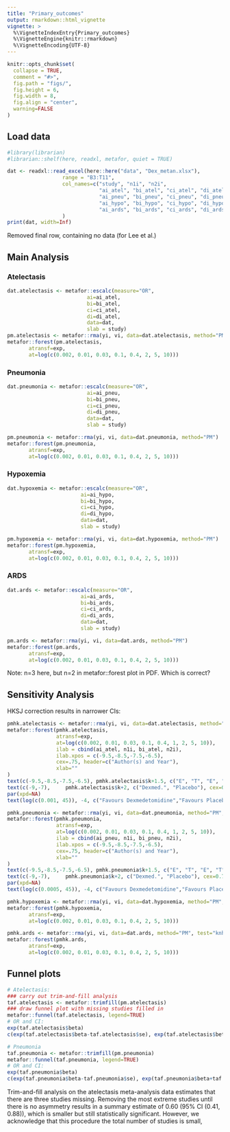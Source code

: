 ```yaml
---
title: "Primary_outcomes"
output: rmarkdown::html_vignette
vignette: >
  %\VignetteIndexEntry{Primary_outcomes}
  %\VignetteEngine{knitr::rmarkdown}
  %\VignetteEncoding{UTF-8}
---
```


```r
knitr::opts_chunk$set(
  collapse = TRUE,
  comment = "#>",
  fig.path = "figs/",
  fig.height = 6,
  fig.width = 8,
  fig.align = "center",
  warning=FALSE
)
```

## Load data

```r
#library(librarian)
#librarian::shelf(here, readxl, metafor, quiet = TRUE)

dat <- readxl::read_excel(here::here("data", "Dex_metan.xlsx"),
                  range = "B3:T11",
                  col_names=c("study", "n1i", "n2i",
                              "ai_atel", "bi_atel", "ci_atel", "di_atel",
                              "ai_pneu", "bi_pneu", "ci_pneu", "di_pneu",
                              "ai_hypo", "bi_hypo", "ci_hypo", "di_hypo",
                              "ai_ards", "bi_ards", "ci_ards", "di_ards")
                  )
print(dat, width=Inf)
```
Removed final row, containing no data (for Lee et al.)

## Main Analysis
### Atelectasis

```r
dat.atelectasis <- metafor::escalc(measure="OR",
                          ai=ai_atel,
                          bi=bi_atel,
                          ci=ci_atel,
                          di=di_atel,
                          data=dat,
                          slab = study)
pm.atelectasis <- metafor::rma(yi, vi, data=dat.atelectasis, method="PM")
metafor::forest(pm.atelectasis,
       atransf=exp,
       at=log(c(0.002, 0.01, 0.03, 0.1, 0.4, 2, 5, 10)))
```

### Pneumonia
```r
dat.pneumonia <- metafor::escalc(measure="OR",
                          ai=ai_pneu,
                          bi=bi_pneu,
                          ci=ci_pneu,
                          di=di_pneu,
                          data=dat,
                          slab = study)

pm.pneumonia <- metafor::rma(yi, vi, data=dat.pneumonia, method="PM")
metafor::forest(pm.pneumonia,
       atransf=exp,
       at=log(c(0.002, 0.01, 0.03, 0.1, 0.4, 2, 5, 10)))
```

### Hypoxemia
```r
dat.hypoxemia <- metafor::escalc(measure="OR",
                        ai=ai_hypo,
                        bi=bi_hypo,
                        ci=ci_hypo,
                        di=di_hypo,
                        data=dat,
                        slab = study)

pm.hypoxemia <- metafor::rma(yi, vi, data=dat.hypoxemia, method="PM")
metafor::forest(pm.hypoxemia,
       atransf=exp,
       at=log(c(0.002, 0.01, 0.03, 0.1, 0.4, 2, 5, 10)))
```

### ARDS
```r
dat.ards <- metafor::escalc(measure="OR",
                        ai=ai_ards,
                        bi=bi_ards,
                        ci=ci_ards,
                        di=di_ards,
                        data=dat,
                        slab = study)

pm.ards <- metafor::rma(yi, vi, data=dat.ards, method="PM")
metafor::forest(pm.ards,
       atransf=exp,
       at=log(c(0.002, 0.01, 0.03, 0.1, 0.4, 2, 5, 10)))
```
Note: n=3 here, but n=2 in metafor::forest plot in PDF. Which is correct?


## Sensitivity Analysis
HKSJ correction results in narrower CIs:
```r
pmhk.atelectasis <- metafor::rma(yi, vi, data=dat.atelectasis, method="PM", test="knha")
metafor::forest(pmhk.atelectasis,
                atransf=exp,
                at=log(c(0.002, 0.01, 0.03, 0.1, 0.4, 1, 2, 5, 10)),
                ilab = cbind(ai_atel, n1i, bi_atel, n2i),
                ilab.xpos = c(-9.5,-8.5,-7.5,-6.5),
                cex=.75, header=c("Author(s) and Year"),
                xlab=""
)
text(c(-9.5,-8.5,-7.5,-6.5), pmhk.atelectasis$k+1.5, c("E", "T", "E", "T"), cex=0.75)
text(c(-9,-7),     pmhk.atelectasis$k+2, c("Dexmed.", "Placebo"), cex=0.75)
par(xpd=NA)
text(log(c(0.001, 45)), -4, c("Favours Dexmedetomidine","Favours Placebo"), pos=c(4,2), offset=-0.5, cex=0.75)
```

```r
pmhk.pneumonia <- metafor::rma(yi, vi, data=dat.pneumonia, method="PM", test="knha")
metafor::forest(pmhk.pneumonia,
                atransf=exp,
                at=log(c(0.002, 0.01, 0.03, 0.1, 0.4, 1, 2, 5, 10)),
                ilab = cbind(ai_pneu, n1i, bi_pneu, n2i),
                ilab.xpos = c(-9.5,-8.5,-7.5,-6.5),
                cex=.75, header=c("Author(s) and Year"),
                xlab=""
)
text(c(-9.5,-8.5,-7.5,-6.5), pmhk.pneumonia$k+1.5, c("E", "T", "E", "T"), cex=0.75)
text(c(-9,-7),     pmhk.pneumonia$k+2, c("Dexmed.", "Placebo"), cex=0.75)
par(xpd=NA)
text(log(c(0.0005, 45)), -4, c("Favours Dexmedetomidine","Favours Placebo"), pos=c(4,2), offset=-0.5, cex=0.75)
```

```r
pmhk.hypoxemia <- metafor::rma(yi, vi, data=dat.hypoxemia, method="PM", test="knha")
metafor::forest(pmhk.hypoxemia,
       atransf=exp,
       at=log(c(0.002, 0.01, 0.03, 0.1, 0.4, 2, 5, 10)))

pmhk.ards <- metafor::rma(yi, vi, data=dat.ards, method="PM", test="knha")
metafor::forest(pmhk.ards,
       atransf=exp,
       at=log(c(0.002, 0.01, 0.03, 0.1, 0.4, 2, 5, 10)))
```


## Funnel plots
```r
# Atelectasis:
### carry out trim-and-fill analysis
taf.atelectasis <- metafor::trimfill(pm.atelectasis)
### draw funnel plot with missing studies filled in
metafor::funnel(taf.atelectasis, legend=TRUE)
# OR and CI:
exp(taf.atelectasis$beta)
c(exp(taf.atelectasis$beta-taf.atelectasis$se), exp(taf.atelectasis$beta+taf.atelectasis$se))

# Pneumonia
taf.pneumonia <- metafor::trimfill(pm.pneumonia)
metafor::funnel(taf.pneumonia, legend=TRUE)
# OR and CI:
exp(taf.pneumonia$beta)
c(exp(taf.pneumonia$beta-taf.pneumonia$se), exp(taf.pneumonia$beta+taf.pneumonia$se))
```

Trim-and-fill analysis on the atelectasis meta-analysis data estimates that there 
are three studies missing. Removing the most extreme studies until there is no 
asymmetry results in a summary estimate of 0.60 (95% CI (0.41, 0.88)), which is
smaller but still statistically significant. However, we acknowledge that this 
procedure 
the total number of studies is small, 
